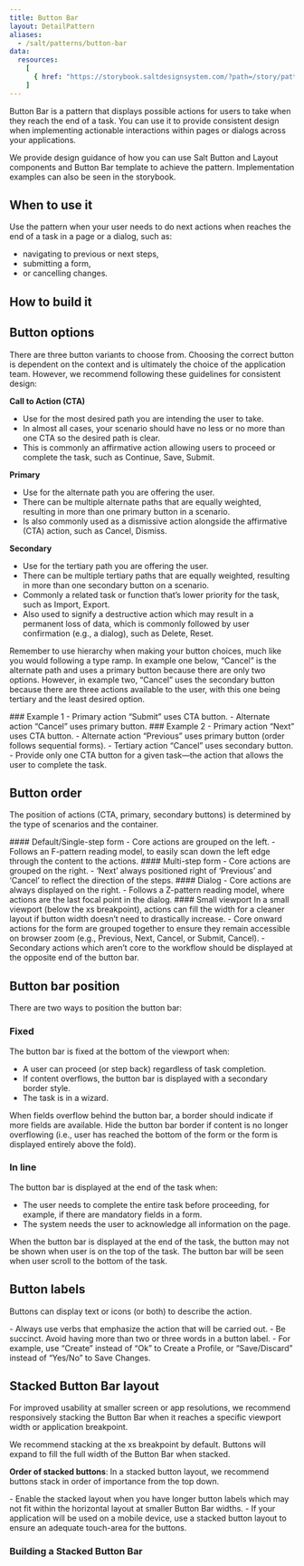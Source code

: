 ```yaml
---
title: Button Bar
layout: DetailPattern
aliases:
  - /salt/patterns/button-bar
data:
  resources:
    [
      { href: "https://storybook.saltdesignsystem.com/?path=/story/patterns-button-bar--button-bar", label: "Storybook examples" },
    ]
---
```


Button Bar is a pattern that displays possible actions for users to take when they reach the end of a task. You can use it to provide consistent design when implementing actionable interactions within pages or dialogs across your applications.

  <Diagram
    src="/img/patterns/button-bar/with-secondary.png"
    alt="Example button bar, with CTA to the left then primary, on the right side there are two secondary buttons"
    contentPosition="top"
    border
  />

We provide design guidance of how you can use Salt Button and Layout components and Button Bar template to achieve the pattern. Implementation examples can also be seen in the storybook.

## When to use it

Use the pattern when your user needs to do next actions when reaches the end of a task in a page or a dialog, such as: 
- navigating to previous or next steps, 
- submitting a form, 
- or cancelling changes. 

## How to build it

  <Diagram
    src="/img/patterns/button-bar/how-to-build.png"
    alt="Example button bar, with CTA to the left then primary, on the right side there are two secondary buttons"
    contentPosition="top"
    border
  />

## Button options 

There are three button variants to choose from. Choosing the correct button is dependent on the context and is ultimately the choice of the application team. However, we recommend following these guidelines for consistent design:

**Call to Action (CTA)**
- Use for the most desired path you are intending the user to take.
- In almost all cases, your scenario should have no less or no more than one CTA so the desired path is clear.
- This is commonly an affirmative action allowing users to proceed or complete the task, such as Continue, Save, Submit.

**Primary**
- Use for the alternate path you are offering the user.
- There can be multiple alternate paths that are equally weighted, resulting in more than one primary button in a scenario.
- Is also commonly used as a dismissive action alongside the affirmative (CTA) action, such as Cancel, Dismiss.

**Secondary**
- Use for the tertiary path you are offering the user.
- There can be multiple tertiary paths that are equally weighted, resulting in more than one secondary button on a scenario.
- Commonly a related task or function that’s lower priority for the task, such as Import, Export.
- Also used to signify a destructive action which may result in a permanent loss of data, which is commonly followed by user confirmation (e.g., a dialog), such as Delete, Reset.

Remember to use hierarchy when making your button choices, much like you would following a type ramp. In example one below, “Cancel” is the alternate path and uses a primary button because there are only two options. However, in example two, “Cancel” uses the secondary button because there are three actions available to the user, with this one being tertiary and the least desired option.

<Diagrams>
  <Diagram
    src="/img/patterns/button-bar/ex-1.png"
    alt="Example showing button bar with submit button on left as CTA, and cancel as primary to the right of submit"
    contentPosition="top"
  >
    ### Example 1
    - Primary action “Submit” uses CTA button.
    - Alternate action “Cancel” uses primary button.
    </Diagram>
  <Diagram
    src="/img/patterns/button-bar/ex-2.png"
    alt="Example showing button bar with next button on right as CTA, previous as primary to the left of next, and cancel as secondary to the left of cancel"
    contentPosition="top"
  >
    ### Example 2
    - Primary action “Next” uses CTA button.
    - Alternate action “Previous” uses primary button (order follows sequential forms).
    - Tertiary action “Cancel” uses secondary button.
  </Diagram>
</Diagrams>

<ExampleContainer type="positive" customPillText="Best practices">
  - Provide only one CTA button for a given task—the action that allows the user to complete the task.
</ExampleContainer>

## Button order

The position of actions (CTA, primary, secondary buttons) is determined by the type of scenarios and the container.

<Diagrams>
  <Diagram
    src="/img/patterns/button-bar/default-order.png"
    alt="Example showing default button bar order, submit CTA on the left and cancel primary to the right of submit"
    contentPosition="top"
    border
  >
    #### Default/Single-step form
    - Core actions are grouped on the left.
    - Follows an F-pattern reading model, to easily scan down the left edge through the content to the actions.
  </Diagram>
  <Diagram
    src="/img/patterns/button-bar/multi-step-form.png"
    alt="Example showing form with button bar underneath, the core actions are grouped on the right."
    contentPosition="top"
    border
  >
    #### Multi-step form
    - Core actions are grouped on the right.
    - ‘Next’ always positioned right of ‘Previous’ and ‘Cancel’ to reflect the direction of the steps.
  </Diagram>
  <Diagram
    src="/img/patterns/button-bar/dialog.png"
    alt="Example showing a dialog with a form and button bar underneath, the core actions are grouped on the right."
    contentPosition="bottom"
    border
  >
    #### Dialog
    - Core actions are always displayed on the right.
    - Follows a Z-pattern reading model, where actions are the last focal point in the dialog.
  </Diagram>
  <Diagram
    src="/img/patterns/button-bar/small-viewport.png"
    alt="Example showing a form with two buttons that fill the width"
    contentPosition="bottom"
    border
  >
    #### Small viewport
    In a small viewport (below the xs breakpoint), actions can fill the width for a cleaner layout if button width doesn’t need to drastically increase.
  </Diagram>
</Diagrams>

<ExampleContainer type="positive">
  - Core onward actions for the form are grouped together to ensure they remain accessible on browser zoom (e.g., Previous, Next, Cancel, or Submit, Cancel).
  - Secondary actions which aren’t core to the workflow should be displayed at the opposite end of the button bar.
</ExampleContainer>

## Button bar position

There are two ways to position the button bar:

### Fixed

The button bar is fixed at the bottom of the viewport when:
- A user can proceed (or step back) regardless of task completion.
- If content overflows, the button bar is displayed with a secondary border style.
- The task is in a wizard.

<Diagrams>
  <Diagram
    src="/img/patterns/button-bar/fixed-left.png"
    alt="Example showing a form overflowing behind a button bar. The button bar has a top border."
    contentPosition="bottom"
    border
  >
  When fields overflow behind the button bar, a border should indicate if more fields are available. 
  </Diagram>
  <Diagram
    src="/img/patterns/button-bar/fixed-right.png"
    alt="Example showing the end of a form. The button bar has no top border."
    contentPosition="bottom"
    border
  >
  Hide the button bar border if content is no longer overflowing (i.e., user has reached the bottom of the form or the form is displayed entirely above the fold).
  </Diagram>
</Diagrams>

### In line

The button bar is displayed at the end of the task when:
- The user needs to complete the entire task before proceeding, for example, if there are mandatory fields in a form.
- The system needs the user to acknowledge all information on the page.

<Diagrams>
  <Diagram
    src="/img/patterns/button-bar/in-line-left.png"
    alt="Example showing an overflowing form."
    contentPosition="bottom"
    border
  >
  When the button bar is displayed at the end of the task, the button may not be shown when user is on the top of the task.
  </Diagram>
  <Diagram
    src="/img/patterns/button-bar/in-line-right.png"
    alt="Example showing the bottom of a form with buttons."
    contentPosition="bottom"
    border
  >
  The button bar will be seen when user scroll to the bottom of the task.
  </Diagram>
</Diagrams>

## Button labels

Buttons can display text or icons (or both) to describe the action. 

<ExampleContainer type="positive" customPillText="Best practices">
  - Always use verbs that emphasize the action that will be carried out.
  - Be succinct. Avoid having more than two or three words in a button label.
  - For example, use “Create” instead of “Ok” to Create a Profile, or “Save/Discard” instead of “Yes/No” to Save Changes.
</ExampleContainer>

## Stacked Button Bar layout

For improved usability at smaller screen or app resolutions, we recommend responsively stacking the Button Bar when it reaches a specific viewport width or application breakpoint. 

We recommend stacking at the xs breakpoint by default. Buttons will expand to fill the full width of the Button Bar when stacked.

**Order of stacked buttons**: In a stacked button layout, we recommend buttons stack in order of importance from the top down.

  <Diagram
    src="/img/patterns/button-bar/stacked.png"
    alt="Example button bar, vertically stacked"
    contentPosition="top"
    border
  />

<ExampleContainer type="positive" customPillText="Best practices">
  - Enable the stacked layout when you have longer button labels which may not fit within the horizontal layout at smaller Button Bar widths.
  - If your application will be used on a mobile device, use a stacked button layout to ensure an adequate touch-area for the buttons.
</ExampleContainer>

### Building a Stacked Button Bar

  <Diagram
    src="/img/patterns/button-bar/build-stacked.png"
    alt="Diagram showing how stacked button bar is built"
    contentPosition="top"
    border
  />
